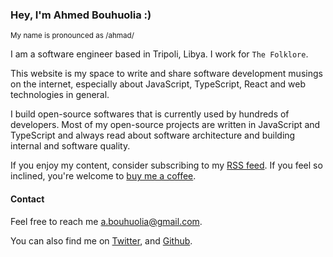 ### Hey, I'm Ahmed Bouhuolia :)

<small>My name is pronounced as /ahmad/</small>

<Spacer />

I am a software engineer based in Tripoli, Libya. I work for `The Folklore`.

This website is my space to write and share software development musings on the internet, especially about JavaScript, TypeScript, React and web technologies in general.

I build open-source softwares that is currently used by hundreds of developers. Most of my open-source projects are written in JavaScript and TypeScript and always read about software architecture and building internal and software quality.

If you enjoy my content, consider subscribing to my [RSS feed](/rss.xml). If you feel so inclined, you're welcome to [buy me a coffee](https://www.buymeacoffee.com/bouhuolia).

<Spacer />

#### Contact

Feel free to reach me [a.bouhuolia@gmail.com](mail://a.bouhuolia@gmail.com).

You can also find me on [Twitter](https://twitter.com/bouhuolia), and [Github](https://github.com/abouolia).